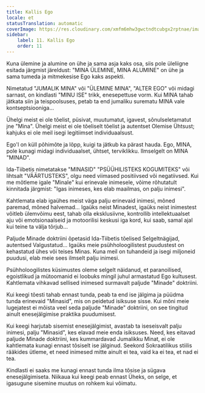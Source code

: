 ```yaml
---
title: Kallis Ego
locale: et
statusTranslation: automatic
coverImage: https://res.cloudinary.com/xmfm6mhw3gwctndtcubgx2rptnae/image/upload/v1740468922/small_cover_tratado_de_psicologia_revolucionaria_a4c0dca4e0.webp
sidebar:
    label: 11. Kallis Ego
    order: 11
---
```

Kuna ülemine ja alumine on ühe ja sama asja kaks osa, siis pole üleliigne esitada järgmist järeldust: "MINA ÜLEMINE, MINA ALUMINE" on ühe ja sama tumeda ja mitmekesise Ego kaks aspekti.

Nimetatud "JUMALIK MINA" või "ÜLEMINE MINA", "ALTER EGO" või midagi sarnast, on kindlasti "MINU ISE" trikk, enesepettuse vorm. Kui MINA tahab jätkata siin ja teispoolsuses, petab ta end jumaliku surematu MINA vale kontseptsiooniga...

Ühelgi meist ei ole tõelist, püsivat, muutumatut, igavest, sõnulseletamatut jne "Mina". Ühelgi meist ei ole tõeliselt tõelist ja autentset Olemise Ühtsust; kahjuks ei ole meil isegi legitiimset individuaalsust.

Ego'l on küll põhimõte ja lõpp, kuigi ta jätkub ka pärast hauda. Ego, MINA, pole kunagi midagi individuaalset, ühtset, terviklikku. Ilmselgelt on MINA "MINAD".

Ida-Tiibetis nimetatakse "MINASID" "PSÜÜHILISTEKS KOGUMITEKS" või lihtsalt "VÄÄRTUSTEKS", olgu need viimased positiivsed või negatiivsed. Kui me mõtleme igale "Minale" kui erinevale inimesele, võime rõhutatult kinnitada järgmist: "Igas inimeses, kes elab maailmas, on palju inimesi".

Kahtlemata elab igaühes meist väga palju erinevaid inimesi, mõned paremad, mõned halvemad... Igaüks neist Minadest, igaüks neist inimestest võitleb ülemvõimu eest, tahab olla eksklusiivne, kontrollib intellektuaalset aju või emotsionaalseid ja motoorilisi keskusi iga kord, kui saab, samal ajal kui teine ta välja tõrjub...

Paljude Minade doktriini õpetasid Ida-Tiibetis tõelised Selgeltnägijad, autentsed Valgustatud... Igaüks meie psühholoogilistest puudustest on kehastatud ühes või teises Minas. Kuna meil on tuhandeid ja isegi miljoneid puudusi, elab meie sees ilmselt palju inimesi.

Psühholoogilistes küsimustes oleme selgelt näidanud, et paranoilised, egoistlikud ja mütoomanid ei loobuks mingil juhul armastatud Ego kultusest. Kahtlemata vihkavad sellised inimesed surmavalt paljude "Minade" doktriini.

Kui keegi tõesti tahab ennast tunda, peab ta end ise jälgima ja püüdma tunda erinevaid "Minasid", mis on peidetud isiksuse sisse. Kui mõni meie lugejatest ei mõista veel seda paljude "Minade" doktriini, on see tingitud ainult enesejälgimise praktika puudumisest.

Kui keegi harjutab sisemist enesejälgimist, avastab ta iseseisvalt palju inimesi, palju "Minasid", kes elavad meie enda isiksuses. Need, kes eitavad paljude Minade doktriini, kes kummardavad Jumalikku Minat, ei ole kahtlemata kunagi ennast tõsiselt ise jälginud. Seekord Sokraatilikus stiilis rääkides ütleme, et need inimesed mitte ainult ei tea, vaid ka ei tea, et nad ei tea.

Kindlasti ei saaks me kunagi ennast tunda ilma tõsise ja sügava enesejälgimiseta. Niikaua kui keegi peab ennast Üheks, on selge, et igasugune sisemine muutus on rohkem kui võimatu.


